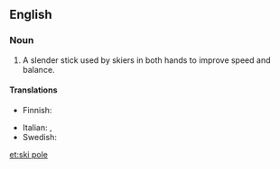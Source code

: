 ==English==
{{wikipedia}}

===Noun===
{{en-noun}}

# A slender stick used by skiers in both hands to improve speed and balance.

====Translations====
{{trans-top|a slender stick used by skiers}}
* Finnish: {{t+|fi|suksisauva}}
{{trans-mid}}
* Italian: {{t|it|bastone da sci}}, {{t|it|racchetta da sci|f}}
* Swedish: {{t|sv|skidstav|c}}
{{trans-bottom}}

[[et:ski pole]]